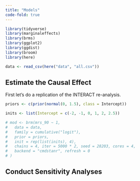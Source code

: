 ```yaml
---
title: "Models"
code-fold: true
---
```


```r

library(tidyverse)
library(marginaleffects)
library(brms)
library(ggplot2)
library(ggdist)
library(broom)
library(here)

data <- read_csv(here("data", "all.csv"))


```

## Estimate the Causal Effect

First let's do a replication of the INTERACT re-analysis.

```r

priors <- c(prior(normal(0, 1.5), class = Intercept))

inits <- list(Intercept = c(-2, -1, 0, 1, 2, 2.5))

# mod <- brm(mrs_90 ~ 1,
#   data = data,
#   family = cumulative("logit"),
#   prior = priors,
#   init = rep(list(inits), 4),
#   chains = 4, iter = 5000 * 2, seed = 28203, cores = 4,
#   backend = "cmdstanr", refresh = 0
# )


```

## Conduct Sensitivity Analyses

